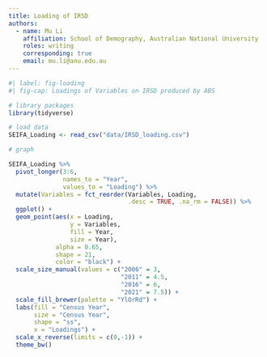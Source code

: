```yaml
---
title: Loading of IRSD
authors:
  - name: Mu Li
    affiliation: School of Demography, Australian National University
    roles: writing
    corresponding: true
    email: mu.li@anu.edu.au
---
```


```r

#| label: fig-loading
#| fig-cap: Loadings of Variables on IRSD produced by ABS

# library packages
library(tidyverse)

# load data
SEIFA_Loading <- read_csv("data/IRSD_loading.csv") 

# graph 

SEIFA_Loading %>%
  pivot_longer(3:6,
               names_to = "Year",
               values_to = "Loading") %>%
  mutate(Variables = fct_reorder(Variables, Loading,
                                 .desc = TRUE, .na_rm = FALSE)) %>%
  ggplot() +
  geom_point(aes(x = Loading,
                 y = Variables,
                 fill = Year,
                 size = Year),
             alpha = 0.65,
             shape = 21,
             color = "black") +
  scale_size_manual(values = c("2006" = 3, 
                               "2011" = 4.5,
                               "2016" = 6,
                               "2021" = 7.5)) +
  scale_fill_brewer(palette = "YlOrRd") +
  labs(fill = "Census Year",
       size = "Census Year",
       shape = "ss",
       x = "Loadings") +
  scale_x_reverse(limits = c(0,-1)) +
  theme_bw()

```
